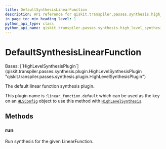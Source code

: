 ```yaml
---
title: DefaultSynthesisLinearFunction
description: API reference for qiskit.transpiler.passes.synthesis.high_level_synthesis.DefaultSynthesisLinearFunction
in_page_toc_min_heading_level: 1
python_api_type: class
python_api_name: qiskit.transpiler.passes.synthesis.high_level_synthesis.DefaultSynthesisLinearFunction
---
```


# DefaultSynthesisLinearFunction

<Class id="qiskit.transpiler.passes.synthesis.high_level_synthesis.DefaultSynthesisLinearFunction" isDedicatedPage={true} github="https://github.com/Qiskit/qiskit/tree/stable/1.1/qiskit/transpiler/passes/synthesis/high_level_synthesis.py#L741-L751" signature="qiskit.transpiler.passes.synthesis.high\_level\_synthesis.DefaultSynthesisLinearFunction" modifiers="class">
  Bases: [`HighLevelSynthesisPlugin`](qiskit.transpiler.passes.synthesis.plugin.HighLevelSynthesisPlugin "qiskit.transpiler.passes.synthesis.plugin.HighLevelSynthesisPlugin")

  The default linear function synthesis plugin.

  This plugin name is :`linear_function.default` which can be used as the key on an [`HLSConfig`](qiskit.transpiler.passes.HLSConfig "qiskit.transpiler.passes.synthesis.high_level_synthesis.HLSConfig") object to use this method with [`HighLevelSynthesis`](qiskit.transpiler.passes.HighLevelSynthesis "qiskit.transpiler.passes.synthesis.high_level_synthesis.HighLevelSynthesis").

  ## Methods

  ### run

  <Function id="qiskit.transpiler.passes.synthesis.high_level_synthesis.DefaultSynthesisLinearFunction.run" github="https://github.com/Qiskit/qiskit/tree/stable/1.1/qiskit/transpiler/passes/synthesis/high_level_synthesis.py#L748-L751" signature="run(*high\_level\_object*, *coupling\_map=None*, *target=None*, *qubits=None*, *\*\*options*)">
    Run synthesis for the given LinearFunction.
  </Function>
</Class>

